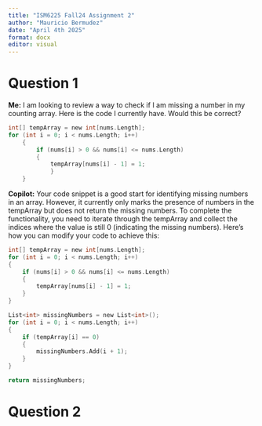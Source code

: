 ```yaml
---
title: "ISM6225 Fall24 Assignment 2"
author: "Mauricio Bermudez"
date: "April 4th 2025"
format: docx
editor: visual
---
```


# Question 1 

**Me:** I am looking to review a way to check if I am missing a number in my counting array. Here is the code I currently have. Would this be correct?

```{c#}
int[] tempArray = new int[nums.Length]; 
for (int i = 0; i < nums.Length; i++) 
    { 
        if (nums[i] > 0 && nums[i] <= nums.Length) 
        { 
            tempArray[nums[i] - 1] = 1; 
            } 
    }
```


**Copilot:** Your code snippet is a good start for identifying missing numbers in an array. However, it currently only marks the presence of numbers in the tempArray but does not return the missing numbers. To complete the functionality, you need to iterate through the tempArray and collect the indices where the value is still 0 (indicating the missing numbers). Here’s how you can modify your code to achieve this:

```{c#}
int[] tempArray = new int[nums.Length];
for (int i = 0; i < nums.Length; i++)
{
    if (nums[i] > 0 && nums[i] <= nums.Length)
    {
        tempArray[nums[i] - 1] = 1;
    }
}

List<int> missingNumbers = new List<int>();
for (int i = 0; i < nums.Length; i++)
{
    if (tempArray[i] == 0)
    {
        missingNumbers.Add(i + 1);
    }
}

return missingNumbers;
```

# Question 2
